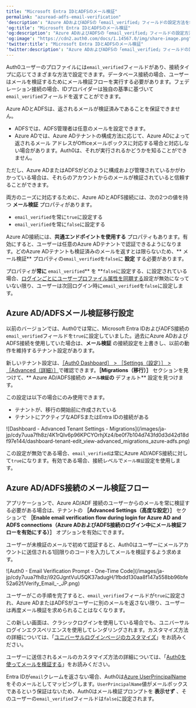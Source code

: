 ```yaml
---
title: "Microsoft Entra IDとADFSのメール検証"
permalink: "azuread-adfs-email-verification"
'description': "Azure ADおよびADFSの「email_verified」フィールドの設定方法を制御する方法について説明します。"
'og:title': "Microsoft Entra IDとADFSのメール検証"
'og:description': "Azure ADおよびADFSの「email_verified」フィールドの設定方法を制御する方法について説明します。"
'og:image': "https://cdn2.auth0.com/docs/1.14567.0/img/share-image.png"
'twitter:title': "Microsoft Entra IDとADFSのメール検証"
'twitter:description': "Azure ADおよびADFSの「email_verified」フィールドの設定方法を制御する方法について説明します。"
---
```


Auth0ユーザーのプロファイルには`email_verified`フィールドがあり、接続タイプに応じてさまざまな方法で設定できます。データベース接続の場合、ユーザーはメールを検証するためにメール検証フローを実行する必要があります。フェデレーション接続の場合、IDプロバイダーは独自の基準に基づいて`email_verified`フィールドを返すことができます。

Azure ADとADFSは、返されるメールが検証済みであることを保証できません。

* ADFSでは、ADFS管理者は任意のメールを設定できます。
* Azure ADでは、Azure ADテナントの構成方法に応じて、Azure ADによって返されるメール アドレスがOfficeメールボックスに対応する場合と対応しない場合があります。Auth0は、それが実行されるかどうかを知ることができません。

ただし、Azure ADまたはADFSがどのように構成および管理されているかがわかっている場合は、それらのアカウントからのメールが検証されていると信頼することができます。

両方のニーズに対応するために、Azure ADとADFS接続には、次の2つの値を持つ **メール検証** プロパティがあります。

* `email_verified`を常に`true`に設定する
* `email_verified`を常に`false`に設定する

Azure AD接続には、**共通エンドポイントを使用する** プロパティもあります。有効にすると、ユーザーは任意のAzure ADテナントで認証できるようになります。どのAzure ADテナントも検証済みのメールを返すとは限らないため、** メール検証** プロパティの`email_verified`を`false`に **設定** する必要があります。

プロパティが**常に** `email_verified`** を **`false`に設定する、に設定されている場合、[ログインごとにユーザープロファイル属性を同期する](/ja-jp/manage-users/user-accounts/user-profiles/configure-connection-sync-with-auth0)設定が無効になっていない限り、ユーザーは次回ログイン時に`email_verified`を`false`に設定します。

## Azure AD/ADFSメール検証移行設定

以前のバージョンでは、Auth0では常に、Microsoft Entra IDおよびADFS接続の`email_verified`フィールドを`true`に設定していました。過去にAzure ADおよびADFS接続を使用していた場合は、**メール検証** の接続設定を上書きし、以前の動作を維持するテナント設定があります。

新しいテナント設定は、[［Auth0 Dashboard］ > ［Settings（設定）］ > ［Advanced（詳細）］](https://manage.auth0.com/#/tenant/advanced)で確認できます。**［Migrations（移行）］** セクションを見つけて、** Azure AD/ADFS接続の **`メール検証`の** デフォルト** 設定を見つけます。

<Callout icon="file-lines" color="#0EA5E9" iconType="regular">

この設定は以下の場合にのみ使用できます。

* テナントが、移行の開始前に作成されている
* テナントにアクティブなADFSまたはEntra IDの接続がある

</Callout>

<Frame>![Dashboard - Advanced Tenant Settings - Migrations](/images/ja-jp/cdy7uua7fh8z/4K1rQIv6p96KPCYOrhjXz4/be0f7b104d743fd0d3d42d18df97e144/dashboard-tenant-edit_view-advanced_migrations_azure-adfs.png)</Frame>

この設定が無効である場合、`email_verified`は常にAzure AD/ADFS接続に対して`true`になります。有効である場合、接続レベルで`メール検証`設定を使用します。

## Azure AD/ADFS接続のメール検証フロー

アプリケーションで、Azure AD/ADF 接続のユーザーからのメールを常に検証する必要がある場合は、テナントの **［Advanced Settings（高度な設定）］** セクションで **［Enable email verification flow during login for Azure AD and ADFS connections（Azure ADおよびADFS接続のログイン中にメール検証フローを有効にする）］** オプションを有効にできます。

ユーザーが未検証のメールで初めて認証すると、Auth0はユーザーにメールアカウントに送信される1回限りのコードを入力してメールを検証するよう求めます。

<Frame>![Auth0 - Email Verification Prompt - One-Time Code](/images/ja-jp/cdy7uua7fh8z/i92GJgntVuU5QK37adugH/1fbdd130aa8f147a558bb96bfe52a62f/Verify_Email_-_JP.png)</Frame>

ユーザーがこの手順を完了すると、`email_verified`フィールドが`true`に設定され、Azure ADまたはADFSがユーザーに別のメールを返さない限り、ユーザーは再度メール検証を求められることはなくなります。

この新しい画面は、クラシックログインを使用している場合でも、ユニバーサルログインエクスペリエンスを使用してレンダリングされます。カスタマイズ方法の詳細については、「[ユニバーサルログインページのカスタマイズ](/ja-jp/customize/login-pages/universal-login/customize-templates)」をお読みください。

ユーザーに送信されるメールのカスタマイズ方法の詳細については、「[Auth0を使ってメールを検証する](/ja-jp/manage-users/user-accounts/verify-emails)」をお読みください。

<Warning>

Entra IDが`email`クレームを返さない場合、Auth0は[Azure UserPrincipalName](https://docs.microsoft.com/en-us/azure/active-directory/hybrid/plan-connect-userprincipalname)をそのメールとしてマッピングします。`UserPrincipalName`値がメールボックスであるという保証はないため、Auth0はメール検証プロンプトを **表示せず** 、そのユーザーの`email_verified`フィールドは`false`に設定されます。

</Warning>


